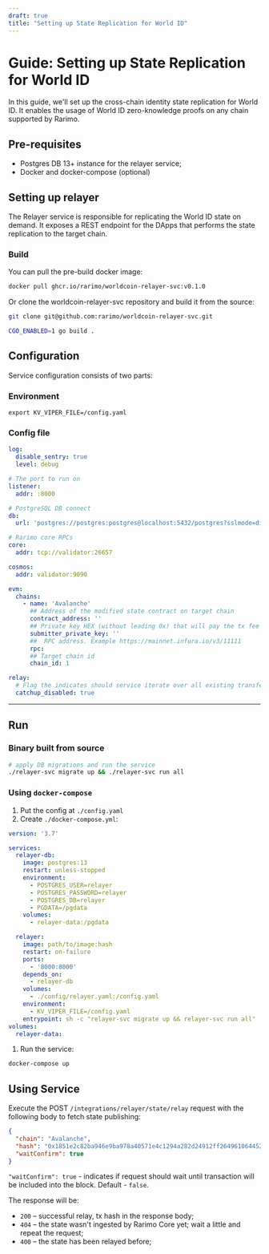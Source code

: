 ```yaml
---
draft: true
title: "Setting up State Replication for World ID"
---
```


# Guide: Setting up State Replication for World ID

In this guide, we'll set up the cross-chain identity state replication for World ID. It enables the usage of World ID zero-knowledge proofs on any chain supported by Rarimo.

## Pre-requisites

- <OutLink href="https://www.postgresql.org/download/">Postgres DB 13+</OutLink> instance for the relayer service;
- <OutLink href="https://docs.docker.com/engine/install/">Docker</OutLink> and <OutLink href="https://docs.docker.com/compose/install/">docker-compose</OutLink> (optional)

## Setting up relayer

The Relayer service is responsible for replicating the World ID state on demand. It exposes a REST endpoint for the DApps that performs the state replication to the target chain.

### Build

You can pull the pre-build docker image:

```sh
docker pull ghcr.io/rarimo/worldcoin-relayer-svc:v0.1.0
```

Or clone the <OutLink href="https://github.com/rarimo/worldcoin-relayer-svc">worldcoin-relayer-svc repository</OutLink> and build it from the source:

```sh
git clone git@github.com:rarimo/worldcoin-relayer-svc.git

CGO_ENABLED=1 go build .
```

## Configuration

Service configuration consists of two parts:

### Environment

```shell
export KV_VIPER_FILE=/config.yaml
```

### Config file

<!-- TODO: add a real contract_address in the config (evm -> chains section) -->

```yaml
log:
  disable_sentry: true
  level: debug

# The port to run on
listener:
  addr: :8000

# PostgreSQL DB connect
db:
  url: 'postgres://postgres:postgres@localhost:5432/postgres?sslmode=disable'

# Rarimo core RPCs
core:
  addr: tcp://validator:26657

cosmos:
  addr: validator:9090

evm:
  chains:
    - name: 'Avalanche'
      ## Address of the modified state contract on target chain
      contract_address: ''
      ## Private key HEX (without leading 0x) that will pay the tx fee
      submitter_private_key: ''
      ##  RPC address. Example https://mainnet.infura.io/v3/11111
      rpc:
      ## Target chain id
      chain_id: 1

relay:
  # Flag the indicates should service iterate over all existing transfer operation and fill the database
  catchup_disabled: true
```

---

## Run

### Binary built from source

```sh
# apply DB migrations and run the service
./relayer-svc migrate up && ./relayer-svc run all
```

### Using `docker-compose`

1. Put the config at `./config.yaml`
1. Create `./docker-compose.yml`:

```yaml
version: '3.7'

services:
  relayer-db:
    image: postgres:13
    restart: unless-stopped
    environment:
      - POSTGRES_USER=relayer
      - POSTGRES_PASSWORD=relayer
      - POSTGRES_DB=relayer
      - PGDATA=/pgdata
    volumes:
      - relayer-data:/pgdata

  relayer:
    image: path/to/image:hash
    restart: on-failure
    ports:
      - '8000:8000'
    depends_on:
      - relayer-db
    volumes:
      - ./config/relayer.yaml:/config.yaml
    environment:
      - KV_VIPER_FILE=/config.yaml
    entrypoint: sh -c "relayer-svc migrate up && relayer-svc run all"
volumes:
  relayer-data:
```

1. Run the service:

```sh
docker-compose up
```

## Using Service

Execute the POST `/integrations/relayer/state/relay` request with the following body to fetch state publishing:

```json
{
  "chain": "Avalanche",
  "hash": "0x1851e2c82ba946e9ba978a40571e4c1294a282d24912ff26496106445299f099",
  "waitConfirm": true
}
```

`"waitConfirm": true` - indicates if request should wait until transaction will be included into the block. Default - `false`.

The response will be:

- `200` – successful relay, tx hash in the response body;
- `404` – the state wasn't ingested by Rarimo Core yet; wait a little and repeat the request;
- `400` – the state has been relayed before; <!-- TODO: fix me -->
